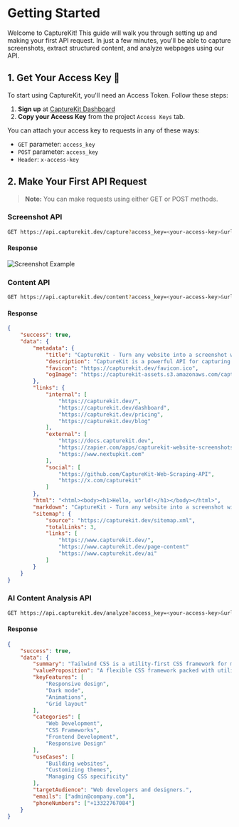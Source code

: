 # Getting Started

Welcome to CaptureKit! This guide will walk you through setting up and making your first API request. In just a few minutes, you'll be able to capture screenshots, extract structured content, and analyze webpages using our API.

## 1. Get Your Access Key 🔑

To start using CaptureKit, you'll need an Access Token. Follow these steps:

1. **Sign up** at [CaptureKit Dashboard](https://capturekit.dev/login)
2. **Copy your Access Key** from the project `Access Keys` tab.

You can attach your access key to requests in any of these ways:

- `GET` parameter: `access_key`
- `POST` parameter: `access_key`
- `Header`: `x-access-key`

## 2. Make Your First API Request

> **Note:** You can make requests using either GET or POST methods.

### Screenshot API

```bash copy
GET https://api.capturekit.dev/capture?access_key=<your-access-key>&url=https://tailwindcss.com
```

#### Response

![Screenshot Example](/tailwind-hero.png)

### Content API

```bash copy
GET https://api.capturekit.dev/content?access_key=<your-access-key>&url=https://capturekit.dev
```

#### Response

```json
{
	"success": true,
	"data": {
		"metadata": {
			"title": "CaptureKit - Turn any website into a screenshot with our powerful Screenshot API",
			"description": "CaptureKit is a powerful API for capturing screenshots, extracting HTML, gathering links, and summarizing content—all with a simple request.",
			"favicon": "https://capturekit.dev/favicon.ico",
			"ogImage": "https://capturekit-assets.s3.amazonaws.com/capturekit-og+(1).png"
		},
		"links": {
			"internal": [
				"https://capturekit.dev/",
				"https://capturekit.dev/dashboard",
				"https://capturekit.dev/pricing",
				"https://capturekit.dev/blog"
			],
			"external": [
				"https://docs.capturekit.dev",
				"https://zapier.com/apps/capturekit-website-screenshots-p/integrations",
				"https://www.nextupkit.com"
			],
			"social": [
				"https://github.com/CaptureKit-Web-Scraping-API",
				"https://x.com/capturekit"
			]
		},
		"html": "<html><body><h1>Hello, world!</h1></body></html>",
		"markdown": "CaptureKit - Turn any website into a screenshot with our powerful Screenshot API...",
		"sitemap": {
			"source": "https://capturekit.dev/sitemap.xml",
			"totalLinks": 3,
			"links": [
				"https://www.capturekit.dev/",
				"https://www.capturekit.dev/page-content"
				"https://www.capturekit.dev/ai"
			]
		}
	}
}
```

### AI Content Analysis API

```bash copy
GET https://api.capturekit.dev/analyze?access_key=<your-access-key>&url=https://tailwindcss.com
```

#### Response

```json
{
	"success": true,
	"data": {
		"summary": "Tailwind CSS is a utility-first CSS framework for modern web design.",
		"valueProposition": "A flexible CSS framework packed with utility classes.",
		"keyFeatures": [
			"Responsive design",
			"Dark mode",
			"Animations",
			"Grid layout"
		],
		"categories": [
			"Web Development",
			"CSS Frameworks",
			"Frontend Development",
			"Responsive Design"
		],
		"useCases": [
			"Building websites",
			"Customizing themes",
			"Managing CSS specificity"
		],
		"targetAudience": "Web developers and designers.",
		"emails": ["admin@company.com"],
		"phoneNumbers": ["+13322767084"]
	}
}
```
